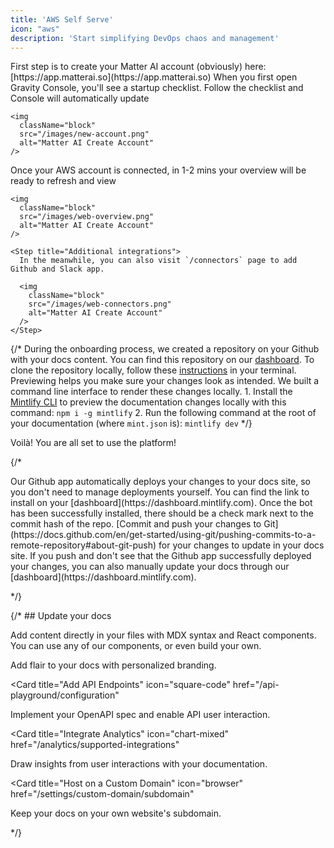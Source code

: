 ```yaml
---
title: 'AWS Self Serve'
icon: "aws"
description: 'Start simplifying DevOps chaos and management'
---
```


<Steps>
  <Step title="Create Matter AI Account">
    First step is to create your Matter AI account (obviously) here: [https://app.matterai.so](https://app.matterai.so)
  </Step>
  <Step title="Connect your Cloud Provider">
    When you first open Gravity Console, you'll see a startup checklist. Follow the checklist and Console will automatically update

    <img
      className="block"
      src="/images/new-account.png"
      alt="Matter AI Create Account"
    />
  </Step>
  <Step title="Reload Console">
    Once your AWS account is connected, in 1-2 mins your overview will be ready to refresh and view

    <img
      className="block"
      src="/images/web-overview.png"
      alt="Matter AI Create Account"
    />
  </Step>

    <Step title="Additional integrations">
      In the meanwhile, you can also visit `/connectors` page to add Github and Slack app.

      <img
        className="block"
        src="/images/web-connectors.png"
        alt="Matter AI Create Account"
      />
    </Step>
</Steps>


{/* <AccordionGroup>
  <Accordion icon="github" title="Clone your docs locally">
    During the onboarding process, we created a repository on your Github with
    your docs content. You can find this repository on our
    [dashboard](https://dashboard.mintlify.com). To clone the repository
    locally, follow these
    [instructions](https://docs.github.com/en/repositories/creating-and-managing-repositories/cloning-a-repository)
    in your terminal.
  </Accordion>
  <Accordion icon="rectangle-terminal" title="Preview changes">
    Previewing helps you make sure your changes look as intended. We built a
    command line interface to render these changes locally. 1. Install the
    [Mintlify CLI](https://www.npmjs.com/package/mintlify) to preview the
    documentation changes locally with this command: ``` npm i -g mintlify ```
    2. Run the following command at the root of your documentation (where
    `mint.json` is): ``` mintlify dev ```
  </Accordion>
</AccordionGroup> */}

<Check>Voilà! You are all set to use the platform!</Check>

{/* <AccordionGroup>

<Accordion icon="message-bot" title="Install our Github app">
  Our Github app automatically deploys your changes to your docs site, so you
  don't need to manage deployments yourself. You can find the link to install on
  your [dashboard](https://dashboard.mintlify.com). Once the bot has been
  successfully installed, there should be a check mark next to the commit hash
  of the repo.
</Accordion>
<Accordion icon="rocket" title="Push your changes">
  [Commit and push your changes to
  Git](https://docs.github.com/en/get-started/using-git/pushing-commits-to-a-remote-repository#about-git-push)
  for your changes to update in your docs site. If you push and don't see that
  the Github app successfully deployed your changes, you can also manually
  update your docs through our [dashboard](https://dashboard.mintlify.com).
</Accordion>

</AccordionGroup> */}

{/* ## Update your docs

Add content directly in your files with MDX syntax and React components. You can use any of our components, or even build your own.

<CardGroup>

<Card title="Style Your Docs" icon="paintbrush" href="/settings/global">
  Add flair to your docs with personalized branding.
</Card>

<Card
  title="Add API Endpoints"
  icon="square-code"
  href="/api-playground/configuration"
>
  Implement your OpenAPI spec and enable API user interaction.
</Card>

<Card
  title="Integrate Analytics"
  icon="chart-mixed"
  href="/analytics/supported-integrations"
>
  Draw insights from user interactions with your documentation.
</Card>

<Card
  title="Host on a Custom Domain"
  icon="browser"
  href="/settings/custom-domain/subdomain"
>
  Keep your docs on your own website's subdomain.
</Card>

</CardGroup> */}
